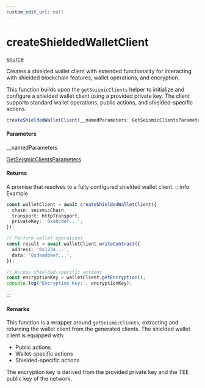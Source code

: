 ```yaml
---
custom_edit_url: null
---
```


# createShieldedWalletClient
<div className="doc-side">
<div className="doc-main-source">

[source](https://github.com/SeismicSystems/seismic-client/blob/86b3230/packages/seismic-viem/src/client.ts#L285)

</div>
</div>

<div className="doc-subtitle">

Creates a shielded wallet client with extended functionality for interacting
with shielded blockchain features, wallet operations, and encryption.

This function builds upon the `getSeismicClients` helper to initialize and configure
a shielded wallet client using a provided private key. The client supports standard
wallet operations, public actions, and shielded-specific actions.

</div>

```ts
createShieldedWalletClient(__namedParameters: GetSeismicClientsParameters): Promise<ShieldedWalletClient>
```

<h4>Parameters</h4>

<div className="doc-param">

<div className="doc-param-header">

<span className="doc-name">__namedParameters</span>

<div className="doc-type">

[GetSeismicClientsParameters](../Type/GetSeismicClientsParameters)

</div>

</div>

</div>

<h4 className="doc-comment-title">Returns</h4>

A promise that resolves
to a fully configured shielded wallet client.
:::info Example

```typescript
const walletClient = await createShieldedWalletClient({
  chain: seismicChain,
  transport: httpTransport,
  privateKey: '0xabcdef...',
});

// Perform wallet operations
const result = await walletClient.writeContract({
  address: '0x1234...',
  data: '0xdeadbeef...',
});

// Access shielded-specific actions
const encryptionKey = walletClient.getEncryption();
console.log('Encryption Key:', encryptionKey);
```

:::
<h4 className="doc-comment-title">Remarks</h4>

This function is a wrapper around `getSeismicClients`, extracting and returning the wallet
client from the generated clients. The shielded wallet client is equipped with:
- Public actions
- Wallet-specific actions
- Shielded-specific actions

The encryption key is derived from the provided private key and the TEE public key of the network.